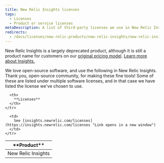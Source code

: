 ```yaml
---
title: New Relic Insights licenses
tags:
  - Licenses
  - Product or service licenses
metaDescription: A list of third-party licenses we use in New Relic Insights.
redirects:
  - /docs/licenses/new-relic-products/new-relic-insights/new-relic-insights-licenses
---
```



New Relic Insights is a largely deprecated product, although it is still a product name for customers on our [original pricing model](/docs/accounts/original-accounts-billing/product-pricing/product-based-pricing). [Learn more about Insights.](/docs/glossary/glossary/#nr-insights)

We love open-source software, and use the following in New Relic Insights. Thank you, open-source community, for making these fine tools! Some of these are listed under multiple software licenses, and in that case we have listed the license we've chosen to use.

<table>
  <thead>
    <tr>
      <th width={200}>
        **Product**
      </th>

      <th>
        **Licenses**
      </th>
    </tr>
  </thead>

  <tbody>
    <tr>
      <td>
        New Relic Insights
      </td>

      <td>
        See [insights.newrelic.com/licenses](https://insights.newrelic.com/licenses "Link opens in a new window")
      </td>
    </tr>
  </tbody>
</table>

